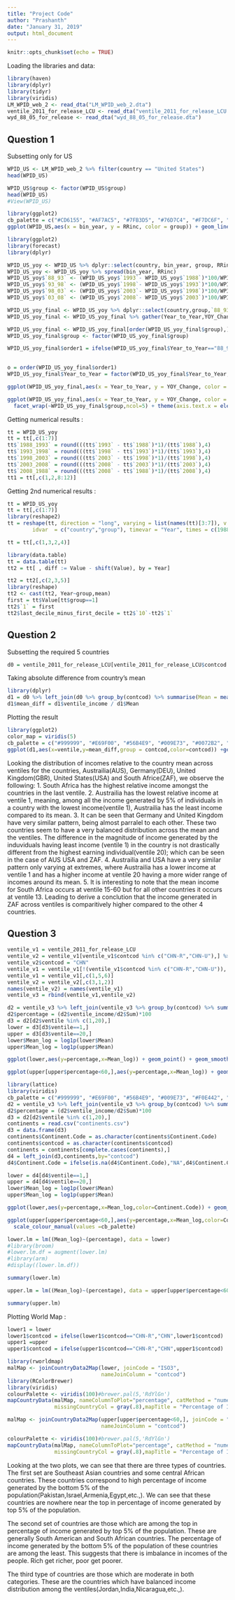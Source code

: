 ```yaml
---
title: "Project Code"
author: "Prashanth"
date: "January 31, 2019"
output: html_document
---
```


```r
knitr::opts_chunk$set(echo = TRUE)
```

Loading the libraries and data: 

```r
library(haven)
library(dplyr)
library(tidyr)
library(viridis)
LM_WPID_web_2 <- read_dta("LM_WPID_web_2.dta")
ventile_2011_for_release_LCU <- read_dta("ventile_2011_for_release_LCU.dta")
wyd_88_05_for_release <- read_dta("wyd_88_05_for_release.dta")
```

## Question 1

Subsetting only for US 

```r
WPID_US <- LM_WPID_web_2 %>% filter(country == "United States")
head(WPID_US)
```

```r
WPID_US$group <- factor(WPID_US$group)
head(WPID_US)
#View(WPID_US)
```

```r
library(ggplot2)
cb_palette = c("#CD6155", "#AF7AC5", "#7FB3D5", "#76D7C4", "#F7DC6F", "#EDBB99", "#B3B6B7", "#1C2833", "#D55E00", "#CC79A7")
ggplot(WPID_US,aes(x = bin_year, y = RRinc, color = group)) + geom_line() + xlab("Year") + ylab("Per capita income (in USD)") + ggtitle("Per capita income between deciles in US") + geom_point() + scale_x_continuous("Year", labels = as.character(WPID_US$bin_year), breaks = WPID_US$bin_year) + scale_color_manual(values = cb_palette)
```

```r
library(ggplot2)
library(forecast)
library(dplyr)

WPID_US_yoy <- WPID_US %>% dplyr::select(country, bin_year, group, RRinc)
WPID_US_yoy <- WPID_US_yoy %>% spread(bin_year, RRinc)
WPID_US_yoy$`88_93` <- (WPID_US_yoy$`1993`- WPID_US_yoy$`1988`)*100/WPID_US_yoy$`1988`
WPID_US_yoy$`93_98` <- (WPID_US_yoy$`1998`- WPID_US_yoy$`1993`)*100/WPID_US_yoy$`1993`
WPID_US_yoy$`98_03` <- (WPID_US_yoy$`2003`- WPID_US_yoy$`1998`)*100/WPID_US_yoy$`1998`
WPID_US_yoy$`03_08` <- (WPID_US_yoy$`2008`- WPID_US_yoy$`2003`)*100/WPID_US_yoy$`2003`

WPID_US_yoy_final <- WPID_US_yoy %>% dplyr::select(country,group,`88_93`,`93_98`,`98_03`,`03_08`)
WPID_US_yoy_final <- WPID_US_yoy_final %>% gather(Year_to_Year,YOY_Change,c(`88_93`,`93_98`,`98_03`,`03_08`))

WPID_US_yoy_final <- WPID_US_yoy_final[order(WPID_US_yoy_final$group),]
WPID_US_yoy_final$group <- factor(WPID_US_yoy_final$group)

WPID_US_yoy_final$order1 = ifelse(WPID_US_yoy_final$Year_to_Year=="88_93",1,ifelse(WPID_US_yoy_final$Year_to_Year=="93_98",2
                                                                                  ,ifelse(WPID_US_yoy_final$Year_to_Year=="98_03",3,4)))

o = order(WPID_US_yoy_final$order1)
WPID_US_yoy_final$Year_to_Year = factor(WPID_US_yoy_final$Year_to_Year, levels = unique(WPID_US_yoy_final$Year_to_Year[o]))

ggplot(WPID_US_yoy_final,aes(x = Year_to_Year, y = YOY_Change, color = WPID_US_yoy_final$group ,group = WPID_US_yoy_final$group)) + geom_line() + geom_point()  + xlab("Year to Year") + ylab("Per capita income change (in USD)") + ggtitle("Per capita income change with decile in US")+ scale_color_manual(values = cb_palette)
```


```r
ggplot(WPID_US_yoy_final,aes(x = Year_to_Year, y = YOY_Change, color = WPID_US_yoy_final$group ,group = WPID_US_yoy_final$group)) + geom_line() + geom_point()  + xlab("Year to Year") + ylab("Percentage Change") + ggtitle("Per capita income change for each decile in US")+ ylim(c(-5,30))+ theme(legend.position="none") +
  facet_wrap(~WPID_US_yoy_final$group,ncol=5) + theme(axis.text.x = element_text(angle = 90, hjust = 1)) + geom_hline(aes(yintercept=0)) + scale_color_manual(values = cb_palette)
```

Getting numerical results :

```r
tt = WPID_US_yoy
tt = tt[,c(1:7)]
tt$`1988_1993` = round(((tt$`1993` - tt$`1988`)*1)/(tt$`1988`),4)
tt$`1993_1998` = round(((tt$`1998` - tt$`1993`)*1)/(tt$`1993`),4)
tt$`1998_2003` = round(((tt$`2003` - tt$`1998`)*1)/(tt$`1998`),4)
tt$`2003_2008` = round(((tt$`2008` - tt$`2003`)*1)/(tt$`2003`),4)
tt$`2008_1988` = round(((tt$`2008` - tt$`1988`)*1)/(tt$`2008`),4)
tt1 = tt[,c(1,2,8:12)]
```

Getting 2nd numerical results :

```r
tt = WPID_US_yoy
tt = tt[,c(1:7)]
library(reshape2)
tt = reshape(tt, direction = "long", varying = list(names(tt)[3:7]), v.names = "Value", 
        idvar  = c("country","group"), timevar = "Year", times = c(1988,1993,1998,2003,2008))

tt = tt[,c(1,3,2,4)]

library(data.table)
tt = data.table(tt)
tt2 = tt[ , diff := Value - shift(Value), by = Year]    

tt2 = tt2[,c(2,3,5)]
library(reshape)
tt2 <- cast(tt2, Year~group,mean)
first = tt$Value[tt$group==1]
tt2$`1` = first
tt2$last_decile_minus_first_decile = tt2$`10`-tt2$`1`
```

## Question 2

Subsetting the required 5 countries

```r
d0 = ventile_2011_for_release_LCU[ventile_2011_for_release_LCU$contcod %in% c('USA','GBR','DEU','ZAF','AUS'),]
```

Taking absolute difference from country's mean

```r
library(dplyr)
d1 = d0 %>% left_join(d0 %>% group_by(contcod) %>% summarise(Mean = mean(ventile_income)),by=c("contcod"))
d1$mean_diff = d1$ventile_income / d1$Mean
```

Plotting the result

```r
library(ggplot2)
color_map = viridis(5)
cb_palette = c("#999999", "#E69F00", "#56B4E9", "#009E73", "#0072B2", "#D55E00", "#CC79A7")
ggplot(d1,aes(x=ventile,y=mean_diff,group = contcod,color=contcod)) +geom_line() + geom_path(size = 1)+ ggtitle("Distribution of Income relative to Country's Mean") + labs(x="Ventiles",y = "Ratio between Income and Mean")+ scale_x_continuous("Ventiles", labels = as.character(d1$ventile), breaks = d0$ventile) + guides(color=guide_legend(title="Country Codes")) + geom_hline(aes(yintercept=1)) + scale_color_manual(values=cb_palette)# scale_color_viridis(discrete=TRUE)
```

Looking the distribution of incomes relative to the country mean across ventiles for the countries, Austrailia(AUS), Germany(DEU), United Kingdom(GBR), United States(USA) and South Africe(ZAF), we observe the following:
1. South Africa has the highest relative income amongst the countries in the last ventile.
2. Austrailia has the lowest relative income at ventile 1, meaning, among all the income generated by 5% of individuals in a country with the lowest income(ventile 1), Austrailia has the least income compared to its mean.
3. It can be seen that Germany and United Kingdom have very similar pattern, being almost parralel to each other. These two countries seem to have a very balanced distribution across the mean and the ventiles. The difference in the magnitude of income generated by the induviduals having least income (ventile 1) in the country is not drastically different from the highest earning individual(ventile 20); which can be seen in the case of AUS USA and ZAF. 
4. Austrailia and USA have a very similar pattern only varying at extremes, where Austrailia has a lower income at ventile 1 and has a higher income at ventile 20 having a more wider range of incomes around its mean.
5. It is interesting to note that the mean income for South Africa occurs at ventile 15-60 but for all other countries it occurs at ventile 13. Leading to derive a conclution that the income generated in ZAF across ventiles is comparitively higher compared to the other 4 countries. 



## Question 3

```r
ventile_v1 = ventile_2011_for_release_LCU
ventile_v2 = ventile_v1[ventile_v1$contcod %in% c("CHN-R","CHN-U"),] %>% group_by(ventile) %>% summarise(Sum_income=sum(ventile_income))
ventile_v2$contcod = "CHN"
ventile_v1 = ventile_v1[!(ventile_v1$contcod %in% c("CHN-R","CHN-U")), ]
ventile_v1 = ventile_v1[,c(1,5,6)]
ventile_v2 = ventile_v2[,c(3,1,2)]
names(ventile_v2) = names(ventile_v1)
ventile_v3 = rbind(ventile_v1,ventile_v2)
```


```r
d2 = ventile_v3 %>% left_join(ventile_v3 %>% group_by(contcod) %>% summarise(Mean = mean(ventile_income),Sum=sum(ventile_income)),by=c("contcod"))
d2$percentage = (d2$ventile_income/d2$Sum)*100
d3 = d2[d2$ventile %in% c(1,20),]
lower = d3[d3$ventile==1,]
upper = d3[d3$ventile==20,]
lower$Mean_log = log1p(lower$Mean)
upper$Mean_log = log1p(upper$Mean)
```

```r
ggplot(lower,aes(y=percentage,x=Mean_log)) + geom_point() + geom_smooth(method="lm",se=FALSE) + labs(y="Percentage of Income (Ventile)",x="Logged Value of mean income of the country") + ggtitle("Percentage of Income earned by Bottom 5% with Mean income of the country")
```

```r
ggplot(upper[upper$percentage<60,],aes(y=percentage,x=Mean_log)) + geom_point() + geom_smooth(method="lm",se=FALSE) + labs(y="Percentage of Income (Ventile)",x="Logged Value of mean income of the country") + ggtitle("Percentage of Income earned by Top 5% with Mean income of the country")
```


```r
library(lattice)
library(viridis)
cb_palette = c("#999999", "#E69F00", "#56B4E9", "#009E73", "#F0E442", "#0072B2", "#D55E00", "#CC79A7")
d2 = ventile_v3 %>% left_join(ventile_v3 %>% group_by(contcod) %>% summarise(Mean = mean(ventile_income),Sum=sum(ventile_income)),by=c("contcod"))
d2$percentage = (d2$ventile_income/d2$Sum)*100
d3 = d2[d2$ventile %in% c(1,20),]
continents = read.csv("continents.csv")
d3 = data.frame(d3)
continents$Continent.Code = as.character(continents$Continent.Code)
continents$contcod = as.character(continents$contcod)
continents = continents[complete.cases(continents),]
d4 = left_join(d3,continents,by="contcod")
d4$Continent.Code = ifelse(is.na(d4$Continent.Code),"NA",d4$Continent.Code)

lower = d4[d4$ventile==1,]
upper = d4[d4$ventile==20,]
lower$Mean_log = log1p(lower$Mean)
upper$Mean_log = log1p(upper$Mean)
```



```r
ggplot(lower,aes(y=percentage,x=Mean_log,color=Continent.Code)) + geom_point() + geom_smooth(method="lm",se=FALSE,aes(group=1),colour="black") + labs(y="Percentage of Income",x="Logged Value of mean income of the country") + ggtitle("Percentage of Income earned by Bottom 5% with Mean income of the country") +  scale_colour_manual(values =cb_palette)
```
```r
ggplot(upper[upper$percentage<60,],aes(y=percentage,x=Mean_log,color=Continent.Code)) + geom_point() + geom_smooth(method="lm",se=FALSE,aes(group=1),colour="black") + labs(y="Percentage of Income",x="Logged Value of mean income of the country") + ggtitle("Percentage of Income earned by Top 5% with Mean income of the country")+
  scale_colour_manual(values =cb_palette)
```

```r
lower.lm = lm((Mean_log)~(percentage), data = lower)
#library(broom)
#lower.lm.df = augment(lower.lm)
#library(arm)
#display((lower.lm.df))
```

```r
summary(lower.lm)
```

```r
upper.lm = lm((Mean_log)~(percentage), data = upper[upper$percentage<60,])

```

```r
summary(upper.lm)
```

Plotting World Map :

```r


lower1 = lower
lower1$contcod = ifelse(lower1$contcod=="CHN-R","CHN",lower1$contcod)
upper1 =upper
upper1$contcod = ifelse(upper1$contcod=="CHN-R","CHN",upper1$contcod)
```

```r
library(rworldmap)
malMap <- joinCountryData2Map(lower, joinCode = "ISO3",
                              nameJoinColumn = "contcod")
library(RColorBrewer)
library(viridis)
colourPalette <- viridis(100)#brewer.pal(5,'RdYlGn')
mapCountryData(malMap, nameColumnToPlot="percentage", catMethod = "numerical",colourPalette = colourPalette,
               missingCountryCol = gray(.8),mapTitle = "Percentage of Income earned by Bottom 5%")

```

```r

malMap <- joinCountryData2Map(upper[upper$percentage<60,], joinCode = "ISO3",
                              nameJoinColumn = "contcod")

colourPalette <- viridis(100)#brewer.pal(5,'RdYlGn')
mapCountryData(malMap, nameColumnToPlot="percentage", catMethod = "numerical",colourPalette = colourPalette,
               missingCountryCol = gray(.8),mapTitle = "Percentage of Income earned by Top 5%")

```

Looking at the two plots, we can see that there are three types of countries. The first set are Southeast Asian countries and some central African countries. These countries correspond to high percentage of income generated by the bottom 5% of the population(Pakistan,Israel,Armenia,Egypt,etc.,). We can see that these countries are nowhere near the top in percentage of income generated by top 5% of the population. \

The second set of countries are those which are among the top in percentage of income generated by top 5% of the population. These are generally South American and South African countries. The percentage of income generated by the bottom 5% of the population of these countries are among the least. This suggests that there is imbalance in incomes of the people. Rich get richer, poor get poorer. \

The third type of countries are those which are moderate in both categories. These are the countries which have balanced income distribution among the ventiles(Jordan,India,Nicaragua,etc.,).